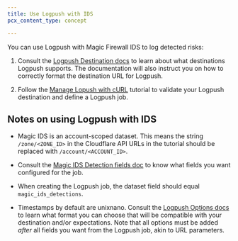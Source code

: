 ```yaml
---
title: Use Logpush with IDS
pcx_content_type: concept

---
```


You can use Logpush with Magic Firewall IDS to log detected risks:

1. Consult the [Logpush Destination docs](/logs/get-started/api-configuration#destination) to learn about what destinations Logpush supports. The documentation will also instruct you on how to correctly format the destination URL for Logpush.

2. Follow the [Manage Lopush with cURL](/logs/tutorials/examples/example-logpush-curl) tutorial to validate your Logpush destination and define a Logpush job.

## Notes on using Logpush with IDS

* Magic IDS is an account-scoped dataset. This means the string `/zone/<ZONE_ID>` in the Cloudflare API URLs in the tutorial should be replaced with `/account/<ACCOUNT_ID>`.

* Consult the [Magic IDS Detection fields doc](/logs/reference/log-fields/account/magic_ids_detections/) to know what fields you want configured for the job.

* When creating the Logpush job, the dataset field should equal `magic_ids_detections`.

* Timestamps by default are unixnano. Consult the [Logpush Options docs](/logs/get-started/api-configuration#options) to learn what format you can choose that will be compatible with your destination and/or expectations. Note that all options must be added *after* all fields you want from the Logpush job, akin to URL parameters.
